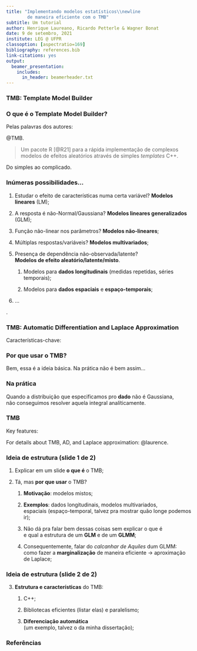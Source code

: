 ```yaml
---
title: "Implementando modelos estatísticos\\newline
        de maneira eficiente com o TMB"
subtitle: Um tutorial
author: Henrique Laureano, Ricardo Petterle & Wagner Bonat
date: 9 de setembro, 2021
institute: LEG @ UFPR
classoption: [aspectratio=169]
bibliography: references.bib
link-citations: yes
output:
  beamer_presentation:
    includes:
      in_header: beamerheader.txt
---
```


### TMB: Template Model Builder

\bigskip
\begin{columns}
 \column{\linewidth/3}
  \centering
   \includegraphics[height=3.6cm]{logo/what.png}\\
   \bigskip
   \textcolor{UniBlue}{\textbf{O quê?}}
 \column{\linewidth/3}
  \centering
   \includegraphics[height=3.6cm]{logo/why.jpg}\\
   \bigskip
   \textcolor{UniBlue}{\textbf{Por quê?}}
 \column{\linewidth/3}
  \centering
   \includegraphics[height=3.6cm]{logo/roll_safe.png}\\
   \bigskip
   \textcolor{UniBlue}{\textbf{Como?}}
\end{columns}

### O que é o Template Model Builder?

Pelas palavras dos autores:

\includegraphics[height=0.5cm]{logo/book.png}
@TMB.

\bigskip
> Um pacote R [@R21] para a rápida implementação de complexos modelos de
> efeitos aleatórios através de simples *templates* C++.

\textcolor{UniBlue}{\textbf{Complexos modelos de efeitos aleatórios?}}
Do simples ao complicado.

\vspace{-0.2cm}
\begin{minipage}{9.5cm}
 \begin{block}{}
  \vspace{0.1cm}
  De modelos simples como um
  \vspace{0.1cm}
  \begin{itemize}
   \item um modelo linear (\textbf{LM}) ou
   \item um modelo linear generalizado (\textbf{GLM}),
  \end{itemize}
  \vspace{0.1cm}
  até
  \vspace{0.1cm}
  \begin{itemize}
   \item \textbf{modelos não-lineares com efeitos aleatórios} e
   \item complexos \textbf{modelos espaço-temporais}.
  \end{itemize}
  \vspace{0.1cm}
 \end{block}
\end{minipage}

### Inúmeras possibilidades...

1. Estudar o efeito de características numa certa variável?
   **Modelos lineares** (LM);

2. A resposta é não-Normal/Gaussiana?
   **Modelos lineares generalizados** (GLM);

3. Função não-linear nos parâmetros? **Modelos não-lineares**;

4. Múltiplas respostas/variáveis? **Modelos multivariados**;

5. Presença de dependência não-observada/latente?\
   **Modelos de efeito aleatório/latente/misto**.

   1. Modelos para **dados longitudinais**
      (medidas repetidas, séries temporais);
      
   2. Modelos para **dados espaciais** e **espaço-temporais**;

6. ...

\bigskip
\textcolor{UniBlue}{\textbf{O TMB possibilita o ajuste de todos esses
                            modelos}}.

### TMB: Automatic Differentiation and Laplace Approximation

Características-chave:
\begin{multicols}{2}
 \begin{enumerate}
  \item Diferenciação automática;\newline
        \textit{o estado-da-arte na computação de derivadas}
  \item Aproximação de Laplace.\newline
        \textit{Uma maneira eficiente de aproximar as integrais do
                efeito aleatório}
 \end{enumerate}
\end{multicols}

\vspace{-0.2cm}
\begin{block}{Um pouco de matemática para justificar as coisas...}
 Considere que \(f(u, \theta)\) seja o
 \vspace{-0.15cm}
 \[
  \text{negativo da sua função de log-verossililhança
        \textbf{\textcolor{AlertOrange}{conjunta} nll})},
 \]
 \vspace{-0.6cm}
 
 em que \(u \in \mathbb{R}^{n}\) são os
 \textbf{efeitos aleatórios desconhecidos}
 e \(\theta \in \mathbb{R}^{m}\) são os \textbf{parâmetros}. 
\end{block}

\begin{description}
 \item[\textcolor{AlertOrange}{Conjunta?}]
  Num modelo estatístico especificamos uma distribuição de
  probabilidade para o que observamos (\textbf{dados}) e
  outra para o que não observamos (\textbf{efeito aleatório}).
  \textcolor{UniBlue}{\textbf{E é aí que mora o problema}}!
\end{description}

### Por que usar o TMB?

\begin{description}
 \item[Paradigmas:] Verossimilhancista e Bayesiano.
  \begin{description}
   \item[Bayesiano:] Atribuição de distribuições ã \textit{priori} para
                     os parâmetros, que passam a serem vistos como
                     variáveis. Não mais estimamos os "parâmetros", e
                     sim amostramos de sua distribuição a
                     \textit{posteriori}. Funciona, mas é
                     \textbf{computacionalmente intensivo}.
   \item[Verossimilhancista:] Temos um problema, já que o efeito
                              aleatório é \textbf{não observável}.
                              Contudo, da estatística básica: se temos
                              uma
                              \textcolor{AlertOrange}{\textbf{conjunta}},
                              basta \textbf{integrarmos} na variável que
                              não queremos mais. Resultando numa
  \end{description}
\end{description}

\begin{block}{}
 \vspace{-0.2cm}
 \[
  \text{Função de verossimilhança
        \textcolor{AlertOrange}{\textbf{marginal}}}:\qquad
  L(\theta) = \int_{\mathbb{R}^{n}} \text{exp}(-f(u, \theta))~\text{d}u.
 \]
\end{block}

Bem, essa é a ideia básica. Na prática não é bem assim...

### Na prática

Quando a distribuição que especificamos pro **dado** não é Gaussiana,\
não conseguimos resolver aquela integral analíticamente.

\begin{block}{}
 \vspace{-0.35cm}
 \[
  \def\hat{\mathaccent "705E\relax}
  \text{Aí que entra a
        \textcolor{UniBlue}{\textbf{aproximação de Laplace}}}:\quad
  L^{\star}(\theta) = \sqrt{2\pi}^{n}
                      \text{det}(H(\theta))^{-1/2}
                      \text{exp}(-f(\hat{u}, \theta)),
  \vspace{-0.2cm}
 \]
 com
 \vspace{0.1cm}
 \begin{itemize}
  \item H
  \item f
 \end{itemize}
\end{block}

###

\begin{block}{Workflow}
 \begin{enumerate}
  \item Write your objective function in a \texttt{.cpp} through a
        \texttt{\#include <TMB.hpp>};

  \vspace{0.15cm}
  \item Compile and load it in R via \texttt{TMB::compile()} and
        \texttt{base::dyn.load(TMB::dynlib())};

  \vspace{0.15cm}
  \item Compute your objective function derivatives with
        \texttt{obj <- TMB::MakeADFun()};

  \vspace{0.15cm}
  \item Perform the model fitting,
        \texttt{opt <- base::nlminb(obj\$par, obj\$fn, obj\$gr)};

  \vspace{0.15cm}
  \item Compute the parameters standard deviations,
        \texttt{TMB::sdreport(obj)}.
 \end{enumerate}
\end{block}

### TMB

Key features:
\begin{multicols}{2}
 \begin{enumerate}
  \item Automatic differentiation;\newline
        \textit{The state-of-art in derivatives computation}
  \item Laplace approximation.\newline
        \textit{An efficient fashion to approximate the latent effect
                integrals}
 \end{enumerate}
\end{multicols}

\includegraphics[height=0.5cm]{logo/book.png}
For details about TMB, AD, and Laplace approximation: @laurence.

### Ideia de estrutura (slide 1 de 2)

\begin{minipage}{11.5cm}
 \begin{block}{}
  Quatro pontos principais:\newline
  \textbf{o que é}, \textbf{por quê usar},
  \textbf{estrutura e características}, e \textbf{exemplos}.
 \end{block}
\end{minipage}

\bigskip

1. Explicar em um slide **o que é** o TMB;

2. Tá, mas **por que usar** o TMB?

   1. **Motivação**: modelos mistos;
  
   2. **Exemplos**: dados longitudinais, modelos multivariados,\
      espaciais
      (espaço-temporal, talvez pra mostrar quão longe podemos ir);
      
   3. Não dá pra falar bem dessas coisas sem explicar o que é\
      e qual a estrutura de um **GLM** e de um **GLMM**;
      
   4. Consequentemente, falar do *calcanhar de Aquiles* dum GLMM:\
      como fazer a **marginalização** de maneira eficiente ->
      aproximação de Laplace;

### Ideia de estrutura (slide 2 de 2)

3. **Estrutura e características** do TMB:

   1. C++;

   2. Bibliotecas eficientes (listar elas) e paralelismo;

   3. **Diferenciação automática**\
      (um exemplo, talvez o da minha dissertação);

### Referências
